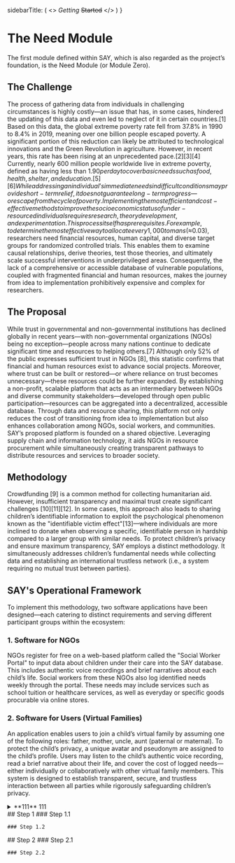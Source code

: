 
  sidebarTitle: (
    <>
      <i>Getting</i>&nbsp;<s>Started</s>
    </>
  )
}

# The Need Module
The first module defined within SAY, which is also regarded as the project’s foundation, is the Need Module (or Module Zero).

## The Challenge
The process of gathering data from individuals in challenging circumstances is highly costly—an issue that has, in some cases, hindered the updating of this data and even led to neglect of it in certain countries.[1]
Based on this data, the global extreme poverty rate fell from 37.8% in 1990 to 8.4% in 2019, meaning over one billion people escaped poverty. A significant portion of this reduction can likely be attributed to technological innovations and the Green Revolution in agriculture. However, in recent years, this rate has been rising at an unprecedented pace.[2][3][4] Currently, nearly 600 million people worldwide live in extreme poverty, defined as having less than $1.90 per day to cover basic needs such as food, health, shelter, and education.[5][6]
While addressing an individual’s immediate needs in difficult conditions may provide short-term relief, it does not guarantee long-term progress—or escape from the cycle of poverty. Implementing the most efficient and cost-effective methods to improve the socioeconomic status of under-resourced individuals requires research, theory development, and experimentation. This process itself has prerequisites. For example, to determine the most effective way to allocate every 1,000 tomans (≈$0.03), researchers need financial resources, human capital, and diverse target groups for randomized controlled trials. This enables them to examine causal relationships, derive theories, test those theories, and ultimately scale successful interventions in underprivileged areas.
Consequently, the lack of a comprehensive or accessible database of vulnerable populations, coupled with fragmented financial and human resources, makes the journey from idea to implementation prohibitively expensive and complex for researchers.

## The Proposal
While trust in governmental and non-governmental institutions has declined globally in recent years—with non-governmental organizations (NGOs) being no exception—people across many nations continue to dedicate significant time and resources to helping others.[7] Although only 52% of the public expresses sufficient trust in NGOs [8], this statistic confirms that financial and human resources exist to advance social projects. Moreover, where trust can be built or restored—or where reliance on trust becomes unnecessary—these resources could be further expanded.
By establishing a non-profit, scalable platform that acts as an intermediary between NGOs and diverse community stakeholders—developed through open public participation—resources can be aggregated into a decentralized, accessible database. Through data and resource sharing, this platform not only reduces the cost of transitioning from idea to implementation but also enhances collaboration among NGOs, social workers, and communities.
SAY’s proposed platform is founded on a shared objective. Leveraging supply chain and information technology, it aids NGOs in resource procurement while simultaneously creating transparent pathways to distribute resources and services to broader society.

## Methodology
Crowdfunding [9] is a common method for collecting humanitarian aid. However, insufficient transparency and maximal trust create significant challenges [10][11][12]. In some cases, this approach also leads to sharing children’s identifiable information to exploit the psychological phenomenon known as the "identifiable victim effect"[13]—where individuals are more inclined to donate when observing a specific, identifiable person in hardship compared to a larger group with similar needs.
To protect children’s privacy and ensure maximum transparency, SAY employs a distinct methodology. It simultaneously addresses children’s fundamental needs while collecting data and establishing an international trustless network (i.e., a system requiring no mutual trust between parties).

## SAY's Operational Framework
To implement this methodology, two software applications have been designed—each catering to distinct requirements and serving different participant groups within the ecosystem:

### 1.	Software for NGOs
NGOs register for free on a web-based platform called the "Social Worker Portal" to input data about children under their care into the SAY database. This includes authentic voice recordings and brief narratives about each child’s life. Social workers from these NGOs also log identified needs weekly through the portal. These needs may include services such as school tuition or healthcare services, as well as everyday or specific goods procurable via online stores.
### 2.	Software for Users (Virtual Families)
An application enables users to join a child’s virtual family by assuming one of the following roles: father, mother, uncle, aunt (paternal or maternal). To protect the child’s privacy, a unique avatar and pseudonym are assigned to the child’s profile. Users may listen to the child’s authentic voice recording, read a brief narrative about their life, and cover the cost of logged needs—either individually or collaboratively with other virtual family members.
This system is designed to establish transparent, secure, and trustless interaction between all parties while rigorously safeguarding children’s privacy.

<details>
  <summary>**111** 111</summary>
  content line 1 some more content
  <details>
    <summary>**222** 222</summary>
    content line 2 some more content
    <details>
      <summary>**333** 333</summary>
      content line 3 some more content
    </details>
  </details>
</details>

<Steps>
  ## Step 1
  <Steps>
    ### Step 1.1

    ### Step 1.2

  </Steps>
  ## Step 2

  <Steps>
    ### Step 2.1

    ### Step 2.2

  </Steps>
</Steps>
